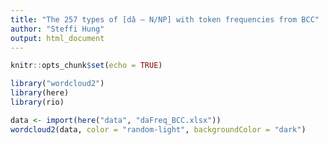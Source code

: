 ```yaml
---
title: "The 257 types of [dǎ – N/NP] with token frequencies from BCC"
author: "Steffi Hung"
output: html_document
---
```


```r
knitr::opts_chunk$set(echo = TRUE)
```

```r
library("wordcloud2")
library(here)
library(rio)
```

```r
data <- import(here("data", "daFreq_BCC.xlsx"))
wordcloud2(data, color = "random-light", backgroundColor = "dark")
```
